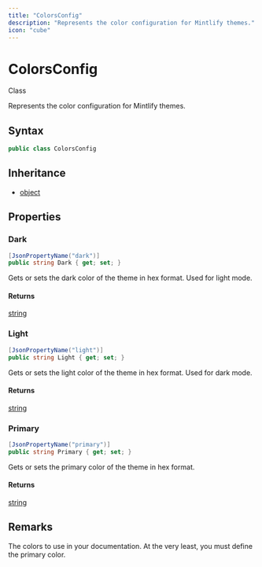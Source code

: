 ```yaml
---
title: "ColorsConfig"
description: "Represents the color configuration for Mintlify themes."
icon: "cube"
---
```


# ColorsConfig

<Badge variant="outline">Class</Badge>

Represents the color configuration for Mintlify themes.

## Syntax

```csharp
public class ColorsConfig
```

## Inheritance

- [object](https://learn.microsoft.com/dotnet/api/system.object)

## Properties

### Dark

```csharp
[JsonPropertyName("dark")]
public string Dark { get; set; }
```

Gets or sets the dark color of the theme in hex format. Used for light mode.

#### Returns

[string](https://learn.microsoft.com/dotnet/api/system.string)

### Light

```csharp
[JsonPropertyName("light")]
public string Light { get; set; }
```

Gets or sets the light color of the theme in hex format. Used for dark mode.

#### Returns

[string](https://learn.microsoft.com/dotnet/api/system.string)

### Primary

```csharp
[JsonPropertyName("primary")]
public string Primary { get; set; }
```

Gets or sets the primary color of the theme in hex format.

#### Returns

[string](https://learn.microsoft.com/dotnet/api/system.string)


## Remarks

The colors to use in your documentation. At the very least, you must define the primary color.

